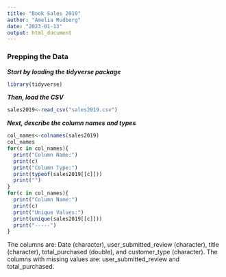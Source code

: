 ```yaml
---
title: "Book Sales 2019"
author: "Amelia Rudberg"
date: "2023-01-13"
output: html_document
---
```


### Prepping the Data 
***Start by loading the tidyverse package***
```r
library(tidyverse)
```

***Then, load the CSV***
```r
sales2019<-read_csv("sales2019.csv")
```
***Next, describe the column names and types***
```r
col_names<-colnames(sales2019)
col_names
for(c in col_names){
  print("Column Name:")
  print(c)
  print("Column Type:")
  print(typeof(sales2019[[c]]))
  print("")
}
for(c in col_names){
  print("Column Name:")
  print(c)
  print("Unique Values:")
  print(unique(sales2019[[c]]))
  print("-----")
}
```

The columns are: Date (character), user_submitted_review (character), title (character), total_purchased (double), and customer_type (character). 
The columns with missing values are: user_submitted_review and total_purchased.   
